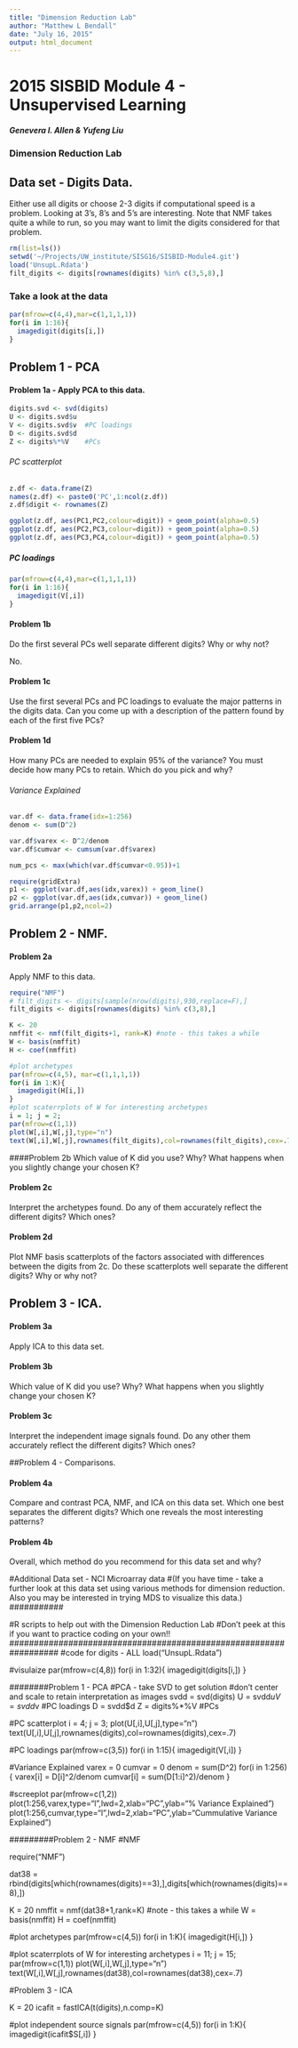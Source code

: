 ```yaml
---
title: "Dimension Reduction Lab"
author: "Matthew L Bendall"
date: "July 16, 2015"
output: html_document
---
```


# 2015 SISBID Module 4 - Unsupervised Learning
##### Genevera I. Allen & Yufeng Liu
### Dimension Reduction Lab

## Data set - Digits Data.
Either use all digits or choose 2-3 digits if computational speed is a problem. Looking at 3's, 8's and 5's are interesting. Note that NMF takes quite a while to run, so you may want to limit the digits considered for that problem.

```r
rm(list=ls())
setwd('~/Projects/UW_institute/SISG16/SISBID-Module4.git')
load('UnsupL.Rdata')
filt_digits <- digits[rownames(digits) %in% c(3,5,8),]
```

### Take a look at the data
```r
par(mfrow=c(4,4),mar=c(1,1,1,1))
for(i in 1:16){
  imagedigit(digits[i,])
}
```


## Problem 1 - PCA

#### Problem 1a - Apply PCA to this data.
```r
digits.svd <- svd(digits)
U <- digits.svd$u
V <- digits.svd$v  #PC loadings
D <- digits.svd$d
Z <- digits%*%V    #PCs
```

###### PC scatterplot
```r
z.df <- data.frame(Z)
names(z.df) <- paste0('PC',1:ncol(z.df))
z.df$digit <- rownames(Z)

ggplot(z.df, aes(PC1,PC2,colour=digit)) + geom_point(alpha=0.5)
ggplot(z.df, aes(PC2,PC3,colour=digit)) + geom_point(alpha=0.5)
ggplot(z.df, aes(PC3,PC4,colour=digit)) + geom_point(alpha=0.5)
```

##### PC loadings
```r
par(mfrow=c(4,4),mar=c(1,1,1,1))
for(i in 1:16){
  imagedigit(V[,i])
}
```

#### Problem 1b
Do the first several PCs well separate different digits?  Why or why not?

No.

#### Problem 1c 
Use the first several PCs and PC loadings to evaluate the major patterns in the digits data.  Can you come up with a description of the pattern found by each of the first five PCs?


#### Problem 1d
How many PCs are needed to explain 95% of the variance?  You must decide how many PCs to retain.  Which do you pick and why?

###### Variance Explained
```r
var.df <- data.frame(idx=1:256)
denom <- sum(D^2)

var.df$varex <- D^2/denom
var.df$cumvar <- cumsum(var.df$varex)

num_pcs <- max(which(var.df$cumvar<0.95))+1

require(gridExtra)
p1 <- ggplot(var.df,aes(idx,varex)) + geom_line()
p2 <- ggplot(var.df,aes(idx,cumvar)) + geom_line()
grid.arrange(p1,p2,ncol=2)
```

## Problem 2 - NMF.

#### Problem 2a
Apply NMF to this data.

```r
require("NMF")
# filt_digits <- digits[sample(nrow(digits),930,replace=F),]
filt_digits <- digits[rownames(digits) %in% c(3,8),]

K <- 20
nmffit <- nmf(filt_digits+1, rank=K) #note - this takes a while
W <- basis(nmffit)
H <- coef(nmffit)

#plot archetypes
par(mfrow=c(4,5), mar=c(1,1,1,1))
for(i in 1:K){
  imagedigit(H[i,])
}
#plot scaterrplots of W for interesting archetypes
i = 1; j = 2;
par(mfrow=c(1,1))
plot(W[,i],W[,j],type="n")
text(W[,i],W[,j],rownames(filt_digits),col=rownames(filt_digits),cex=.7)

```


####Problem 2b
Which value of K did you use?  Why?  What happens when you slightly change your chosen K?

#### Problem 2c
Interpret the archetypes found.  Do any of them accurately reflect the different digits?  Which ones?

#### Problem 2d
Plot NMF basis scatterplots of the factors associated with differences between the digits from 2c.  Do these scatterplots well separate the different digits?  Why or why not?


## Problem 3 - ICA.


#### Problem 3a
Apply ICA to this data set.

#### Problem 3b
Which value of K did you use?  Why?  What happens when you slightly change your chosen K?

#### Problem 3c
Interpret the independent image signals found.  Do any other them accurately reflect the different digits?  Which ones?

##Problem 4 - Comparisons.


#### Problem 4a
Compare and contrast PCA, NMF, and ICA on this data set.  Which one best separates the different digits?  Which one reveals the most interesting patterns?

#### Problem 4b
Overall, which method do you recommend for this data set and why?


##########
#Additional Data set - NCI Microarray data
#(If you have time - take a further look at this data set using various methods for dimension reduction.  Also you may be interested in trying MDS to visualize this data.)
###########



###############################################################
###############################################################
#R scripts to help out with the Dimension Reduction Lab
#Don't peek at this if you want to practice coding on your own!!
##################################################################
#code for digits - ALL
load("UnsupL.Rdata")

#visulaize
par(mfrow=c(4,8))
for(i in 1:32){
  imagedigit(digits[i,])
}

########Problem 1 - PCA
#PCA - take SVD to get solution
#don't center and scale to retain interpretation as images
svdd = svd(digits)
U = svdd$u
V = svdd$v #PC loadings
D = svdd$d
Z = digits%*%V #PCs

#PC scatterplot
i = 4; j = 3;
plot(U[,i],U[,j],type="n")
text(U[,i],U[,j],rownames(digits),col=rownames(digits),cex=.7)

#PC loadings
par(mfrow=c(3,5))
for(i in 1:15){
  imagedigit(V[,i])
}

#Variance Explained
varex = 0
cumvar = 0
denom = sum(D^2)
for(i in 1:256){
  varex[i] = D[i]^2/denom
  cumvar[i] = sum(D[1:i]^2)/denom
}

#screeplot
par(mfrow=c(1,2))
plot(1:256,varex,type="l",lwd=2,xlab="PC",ylab="% Variance Explained")
plot(1:256,cumvar,type="l",lwd=2,xlab="PC",ylab="Cummulative Variance Explained")


#########Problem 2 - NMF
#NMF

require("NMF")

dat38 = rbind(digits[which(rownames(digits)==3),],digits[which(rownames(digits)==8),])

K = 20
nmffit = nmf(dat38+1,rank=K) #note - this takes a while
W = basis(nmffit)
H = coef(nmffit)

#plot archetypes
par(mfrow=c(4,5))
for(i in 1:K){
  imagedigit(H[i,])
}

#plot scaterrplots of W for interesting archetypes
i = 11; j = 15;
par(mfrow=c(1,1))
plot(W[,i],W[,j],type="n")
text(W[,i],W[,j],rownames(dat38),col=rownames(dat38),cex=.7)

##################
#Problem 3 - ICA

K = 20
icafit = fastICA(t(digits),n.comp=K)

#plot independent source signals 
par(mfrow=c(4,5))
for(i in 1:K){
  imagedigit(icafit$S[,i])
}

#################################################################
